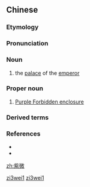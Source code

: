 ==Chinese==
{{zh-forms}}

===Etymology===
{{rfe|lang=zh}}

===Pronunciation===
{{zh-pron
|m=zǐ微
|c=zi2 mei4
|cat=n,pn
}}

===Noun===
{{zh-noun}}

# {{lb|zh|archaic}} the [[palace]] of the [[emperor]]

===Proper noun===
{{zh-proper noun}}

# {{lb|zh|astronomy}} [[w:Purple Forbidden enclosure|Purple Forbidden enclosure]]

===Derived terms===
{{zh-der|紫微垣}}

===References===
* {{pedialite|紫微垣|lang=zh}}
* {{pedialite|Purple Forbidden enclosure}}

[[Category:zh:Astronomy|zi3wei1]]
[[Category:zh:Constellations|zi3wei1]]

[[zh:紫微]]